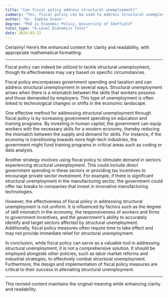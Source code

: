 ```yaml
---
title: "Can fiscal policy address structural unemployment?"
summary: "Yes, fiscal policy can be used to address structural unemployment, but its effectiveness may vary depending on the specific circumstances."
author: "Dr. Sophie Green"
degree: "PhD in Economic Policy, University of Sheffield"
tutor_type: "A-Level Economics Tutor"
date: 2024-03-22
---
```


Certainly! Here’s the enhanced content for clarity and readability, with appropriate mathematical formatting:

---

Fiscal policy can indeed be utilized to tackle structural unemployment, though its effectiveness may vary based on specific circumstances.

Fiscal policy encompasses government spending and taxation and can address structural unemployment in several ways. Structural unemployment arises when there is a mismatch between the skills that workers possess and those demanded by employers. This type of unemployment is often linked to technological changes or shifts in the economic landscape.

One effective method for addressing structural unemployment through fiscal policy is by increasing government spending on education and training programs. By investing in human capital, the government can equip workers with the necessary skills for a modern economy, thereby reducing the mismatch between the supply and demand for skills. For instance, if the economy is transitioning towards more high-tech industries, the government might fund training programs in critical areas such as coding or data analysis.

Another strategy involves using fiscal policy to stimulate demand in sectors experiencing structural unemployment. This could include direct government spending in these sectors or providing tax incentives to encourage private sector investment. For example, if there is significant structural unemployment in the manufacturing sector, the government could offer tax breaks to companies that invest in innovative manufacturing technologies.

However, the effectiveness of fiscal policy in addressing structural unemployment is not uniform. It is influenced by factors such as the degree of skill mismatch in the economy, the responsiveness of workers and firms to government incentives, and the government's ability to accurately identify and target sectors affected by structural unemployment. Additionally, fiscal policy measures often require time to take effect and may not provide immediate relief for structural unemployment.

In conclusion, while fiscal policy can serve as a valuable tool in addressing structural unemployment, it is not a comprehensive solution. It should be employed alongside other policies, such as labor market reforms and industrial strategies, to effectively combat structural unemployment. Furthermore, the design and implementation of fiscal policy measures are critical to their success in alleviating structural unemployment.

--- 

This revised content maintains the original meaning while enhancing clarity and readability.
    